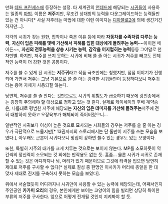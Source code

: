 만화 [[데드 프린세스]]에 등장하는 설정. 타 세계관의 [[언데드]]에 해당되는 [[시귀]]들이 사용하는 일종의 [[마법]]. 이름은 '''저주'''지만, 무조건 상대방의 능력을 다운그레이드하는 능력들만 있는 건 아니다[* 사실 저주라는 마법에 대한 이런 이미지는 [[디아블로2]]에 의해 생긴거긴 하지만...]. 

각각의 시귀가 갖는 원한, 집착이나 죽은 이유 등에 따라 '''자동차를 수족처럼 다루는 능력''', '''자신이 입은 피해를 몇배 가산해서 피해를 입힌 대상에게 돌려주는 능력'''~~아이언 메이든~~, '''자신의 전투능력을 상승 시키는 능력''', '''감각을 어지럽히는 능력'''등등 그야말로 천차만별. 하지만, 저주를 쓰지 못하는 시귀에 비해 쓸 줄 아는 시귀가 저주를 빼고도 전체적인 능력이 더 강한 것은 공통이다. 

저주를 쓸 수 있게 된 시귀는 '''저주귀'''라고 작품 극초반에는 칭했지만, 점점 이야기가 진행되어 가면서 저주는 그냥 기본으로 쓸 줄 아는 강력한 시귀들만이 등장하다보니 저주귀라는 용어 자체가 사용되질 않는다. 

당연히, 저주를 쓸 줄 안다는 것만으로도 시귀의 위험도가 급증하기 때문에 광언종에서는 굉장히 주의해야 할 대상으로 정하고 있는 것 같다. 실제로 케이세이의 후배 계약승은, 나름대로 평범한 저주에 해당되는 '''자신의 입은 데미지를 가산해 돌려주는'''저주에 전혀 대항하지 못하고 오장육부가 해체되어 죽어버렸으니...

일반적인 시귀보다 이성이 높은 것으로 묘사되는 시희들의 경우는 저주를 쓸 줄 아는 경우가 극단적으로 드물지만[* 13권까지의 스토리에서는 단 둘만이 저주를 쓰는 모습을 보였다.], 아무래도 근본이 시귀다보니 망집이 강하면 쓸수 있는 경우도 있는 모양이다.

또한, 특별히 저주의 대가를 크게 치루는 것으로는 보이지 않는다. MP를 소모하듯이 약간씩의 정신력이 소모되는 것 외에는 반작용도 없는 듯. 흠좀...
물론 시귀가 시귀로 존재할 수 있는 것은 어디까지나 뇌, 머리가 있기 때문이므로 그것에 타격을 입으면 당연히 제대로 저주를 구사할 수 없다[* 실제로 칠성 중 한명인 이사카가 머리에 총알을 한 대 맞자 제대로 진지를 구축하지 못하는 모습을 보였다].

위에서 서술했듯이 어디까지나 시귀만이 사용할 수 있는 능력에 해당되는데, 어째서인지 주인공인 '''카가미 오리'''의 경우, 본인에게만 보이는 고양이의 힘을 빌리면 상당히 특이한 부류의 저주를 구사한다. 앞으로 어떻게 전개될 것인지 지켜봐야 할 듯.

